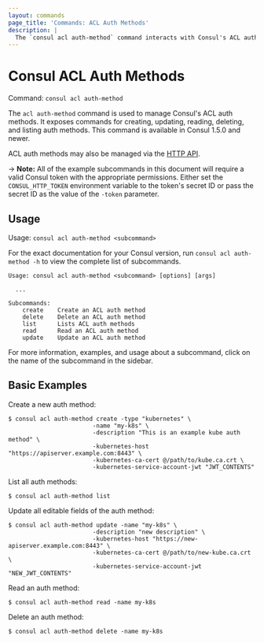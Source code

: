 ```yaml
---
layout: commands
page_title: 'Commands: ACL Auth Methods'
description: |
  The `consul acl auth-method` command interacts with Consul's ACL auth methods. It exposes top-level commands for  creating, updating, reading, deleting, and listing auth methods.
---
```


# Consul ACL Auth Methods

Command: `consul acl auth-method`

The `acl auth-method` command is used to manage Consul's ACL auth methods.
It exposes commands for creating, updating, reading, deleting, and listing auth methods.
This command is available in Consul 1.5.0 and newer.

ACL auth methods may also be managed via the [HTTP API](/api-docs/acl/auth-methods).

-> **Note:** All of the example subcommands in this document will require a valid
Consul token with the appropriate permissions. Either set the
`CONSUL_HTTP_TOKEN` environment variable to the token's secret ID or pass the
secret ID as the value of the `-token` parameter.

## Usage

Usage: `consul acl auth-method <subcommand>`

For the exact documentation for your Consul version, run `consul acl auth-method -h` to view the complete list of subcommands.

```text
Usage: consul acl auth-method <subcommand> [options] [args]

  ...

Subcommands:
    create    Create an ACL auth method
    delete    Delete an ACL auth method
    list      Lists ACL auth methods
    read      Read an ACL auth method
    update    Update an ACL auth method
```

For more information, examples, and usage about a subcommand, click on the name
of the subcommand in the sidebar.

## Basic Examples

Create a new auth method:

```shell-session
$ consul acl auth-method create -type "kubernetes" \
                        -name "my-k8s" \
                        -description "This is an example kube auth method" \
                        -kubernetes-host "https://apiserver.example.com:8443" \
                        -kubernetes-ca-cert @/path/to/kube.ca.crt \
                        -kubernetes-service-account-jwt "JWT_CONTENTS"
```

List all auth methods:

```shell-session
$ consul acl auth-method list
```

Update all editable fields of the auth method:

```shell-session
$ consul acl auth-method update -name "my-k8s" \
                        -description "new description" \
                        -kubernetes-host "https://new-apiserver.example.com:8443" \
                        -kubernetes-ca-cert @/path/to/new-kube.ca.crt \
                        -kubernetes-service-account-jwt "NEW_JWT_CONTENTS"
```

Read an auth method:

```shell-session
$ consul acl auth-method read -name my-k8s
```

Delete an auth method:

```shell-session
$ consul acl auth-method delete -name my-k8s
```
